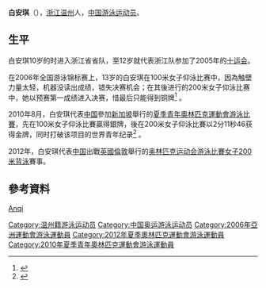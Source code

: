 {{noteTA|G1=Aquatics}}
{{Infobox Swimmer
| swimmername    = 白安琪
| image          = 
| imagesize      = 
| caption        = 
| fullname       =   
| nationality    = {{PRC}}
| strokes        = [[仰泳|仰泳]]
| club           = 
| collegeteam    = 
| birth_date      = {{birth_date_and_age|1993|1|9}}<ref name="伦敦奥运">{{cite web|title=2012伦敦奥运会中国体育代表团成员名录 - 白安琪|url=http://2012teamchina.olympic.cn/index.php/personview/persons/15974|access-date=2012-07-18|archive-date=2020-05-12|archive-url=https://web.archive.org/web/20200512051131/http://2012teamchina.olympic.cn/index.php/personview/persons/15974|dead-url=no}}{{zh-cn}}</ref>
| birth_place     = {{CHN}}[[浙江省|浙江省]][[温州市|温州市]]
| height         = {{height|m=1.64}}<ref name="伦敦奥运"/>
| weight         = {{weight|kg=59}}<ref name="伦敦奥运"/> 
| medaltemplates =
{{MedalSport|女子[[游泳|游泳]]}}
{{MedalCountry | {{CHN}} }}
{{MedalCompetition|[[東亞運動會|東亞運動會]]}}
{{MedalSilver|[[2009年東亞運動會|2009年 香港]]|[[2009年東亞運動會游泳比賽|200米仰泳]]}}
{{MedalCompetition|[[夏季青年奧林匹克運動會|夏季青年奧林匹克運動會]]}}
{{MedalGold|[[2010年夏季青年奧林匹克運動會|2010年 新加坡]]|[[2010年夏季青年奧林匹克運動會游泳比賽|200米仰泳]]}}
{{MedalGold|[[2010年夏季青年奧林匹克運動會|2010年 新加坡]]|[[2010年夏季青年奧林匹克運動會游泳比賽|4×100米自由泳接力]]}}
{{MedalSilver|[[2010年夏季青年奧林匹克運動會|2010年 新加坡]]|[[2010年夏季青年奧林匹克運動會游泳比賽|100米仰泳]]}}
}}
'''白安琪'''（{{bd|1993年|1月9日|catIdx=Bai Anqi}}），[[浙江|浙江]][[温州|温州]]人，[[中国|中国]][[游泳|游泳]][[运动员|运动员]]。

==生平==
白安琪10岁的时进入浙江省省队，至12岁就代表浙江队参加了2005年的[[十运会|十运会]]。

在2006年全国游泳锦标赛上，13岁的白安琪在100米女子仰泳比赛中，因為触壁力量太轻，机器没读出成绩，错失决赛机会；在其後进行的200米女子仰泳比赛中，她以预赛第一成绩进入决赛，惜最后只能得到铜牌<ref>{{cite news|title=浙江游泳新秀在成长 13岁仰泳小将白安琪人小力量大|url=http://sports.sina.com.cn/o/2006-09-06/18412441264.shtml|newspaper=浙江在线-钱江晚报|date=2006-09-06|accessdate=2012-07-15|archive-date=2020-05-12|archive-url=https://web.archive.org/web/20200512051128/http://sports.sina.com.cn/o/2006-09-06/18412441264.shtml|dead-url=no}}</ref> 。

2010年8月，白安琪代表[[2010年夏季青年奥林匹克运动会中国代表团|中国]]參加[[新加坡|新加坡]]舉行的[[2010年夏季青年奧林匹克運動會|夏季青年奧林匹克運動會]][[2010年夏季青年奧林匹克運動會游泳比賽|游泳比賽]]，先在100米女子仰泳比賽贏得銀牌，後在200米女子仰泳比賽以2分11秒46获得金牌，同时打破该项目的世界青年纪录<ref>{{cite news|title=青奥会白安琪复仇200米仰泳登顶 唐奕破纪录夺金|url=http://sports.sina.com.cn/o/2010-08-17/22475154014.shtml|newspaper=新浪体育|date=2010-08-17|accessdate=2012-07-15|archive-date=2020-05-12|archive-url=https://web.archive.org/web/20200512051133/http://sports.sina.com.cn/o/2010-08-17/22475154014.shtml|dead-url=no}}</ref> 。

2012年，白安琪代表[[2012年夏季奥林匹克运动会中国代表团|中国]]出戰[[英國|英國]][[倫敦|倫敦]]舉行的[[2012年夏季奥林匹克运动会|奥林匹克运动会]][[2012年夏季奧林匹克運動會游泳比賽|游泳比賽]][[2012年夏季奧林匹克運動會女子200米背泳比賽|女子200米背泳]]賽事。

==參考資料==
{{Reflist}}
{{2012 China Olympic Swimming Team}}

{{DEFAULTSORT:Bai Anqi}}
[[Category:温州籍游泳运动员|Category:温州籍游泳运动员]]
[[Category:中国奥运游泳运动员|Category:中国奥运游泳运动员]]
[[Category:2006年亞洲運動會游泳運動員|Category:2006年亞洲運動會游泳運動員]]
[[Category:2012年夏季奧林匹克運動會游泳運動員|Category:2012年夏季奧林匹克運動會游泳運動員]]
[[Category:2010年夏季青年奧林匹克運動會游泳運動員|Category:2010年夏季青年奧林匹克運動會游泳運動員]]
[[category:白姓|Anqi]]